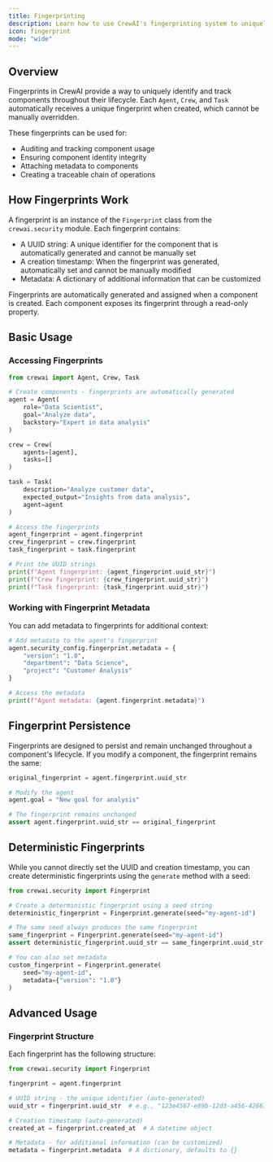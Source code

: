 ```yaml
---
title: Fingerprinting
description: Learn how to use CrewAI's fingerprinting system to uniquely identify and track components throughout their lifecycle.
icon: fingerprint
mode: "wide"
---
```


## Overview

Fingerprints in CrewAI provide a way to uniquely identify and track components throughout their lifecycle. Each `Agent`, `Crew`, and `Task` automatically receives a unique fingerprint when created, which cannot be manually overridden.

These fingerprints can be used for:
- Auditing and tracking component usage
- Ensuring component identity integrity
- Attaching metadata to components
- Creating a traceable chain of operations

## How Fingerprints Work

A fingerprint is an instance of the `Fingerprint` class from the `crewai.security` module. Each fingerprint contains:

- A UUID string: A unique identifier for the component that is automatically generated and cannot be manually set
- A creation timestamp: When the fingerprint was generated, automatically set and cannot be manually modified
- Metadata: A dictionary of additional information that can be customized

Fingerprints are automatically generated and assigned when a component is created. Each component exposes its fingerprint through a read-only property.

## Basic Usage

### Accessing Fingerprints

```python
from crewai import Agent, Crew, Task

# Create components - fingerprints are automatically generated
agent = Agent(
    role="Data Scientist",
    goal="Analyze data",
    backstory="Expert in data analysis"
)

crew = Crew(
    agents=[agent],
    tasks=[]
)

task = Task(
    description="Analyze customer data",
    expected_output="Insights from data analysis",
    agent=agent
)

# Access the fingerprints
agent_fingerprint = agent.fingerprint
crew_fingerprint = crew.fingerprint
task_fingerprint = task.fingerprint

# Print the UUID strings
print(f"Agent fingerprint: {agent_fingerprint.uuid_str}")
print(f"Crew fingerprint: {crew_fingerprint.uuid_str}")
print(f"Task fingerprint: {task_fingerprint.uuid_str}")
```

### Working with Fingerprint Metadata

You can add metadata to fingerprints for additional context:

```python
# Add metadata to the agent's fingerprint
agent.security_config.fingerprint.metadata = {
    "version": "1.0",
    "department": "Data Science",
    "project": "Customer Analysis"
}

# Access the metadata
print(f"Agent metadata: {agent.fingerprint.metadata}")
```

## Fingerprint Persistence

Fingerprints are designed to persist and remain unchanged throughout a component's lifecycle. If you modify a component, the fingerprint remains the same:

```python
original_fingerprint = agent.fingerprint.uuid_str

# Modify the agent
agent.goal = "New goal for analysis"

# The fingerprint remains unchanged
assert agent.fingerprint.uuid_str == original_fingerprint
```

## Deterministic Fingerprints

While you cannot directly set the UUID and creation timestamp, you can create deterministic fingerprints using the `generate` method with a seed:

```python
from crewai.security import Fingerprint

# Create a deterministic fingerprint using a seed string
deterministic_fingerprint = Fingerprint.generate(seed="my-agent-id")

# The same seed always produces the same fingerprint
same_fingerprint = Fingerprint.generate(seed="my-agent-id")
assert deterministic_fingerprint.uuid_str == same_fingerprint.uuid_str

# You can also set metadata
custom_fingerprint = Fingerprint.generate(
    seed="my-agent-id",
    metadata={"version": "1.0"}
)
```

## Advanced Usage

### Fingerprint Structure

Each fingerprint has the following structure:

```python
from crewai.security import Fingerprint

fingerprint = agent.fingerprint

# UUID string - the unique identifier (auto-generated)
uuid_str = fingerprint.uuid_str  # e.g., "123e4567-e89b-12d3-a456-426614174000"

# Creation timestamp (auto-generated)
created_at = fingerprint.created_at  # A datetime object

# Metadata - for additional information (can be customized)
metadata = fingerprint.metadata  # A dictionary, defaults to {}
```